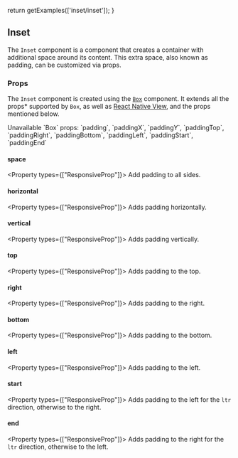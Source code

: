 

  return getExamples(['inset/inset']);
}

## Inset

The `Inset` component is a component that creates a container with additional space around its content. This extra space, also known as padding, can be customized via props.

<Example title="Example" example="inset/inset" />

### Props

The `Inset` component is created using the [`Box`](/docs/components/box) component. It extends all the props* supported by `Box`, as well as [React Native View](https://reactnative.dev/docs/view#props), and the props mentioned below.

<Callout type="info" emoji="*">
  Unavailable `Box` props: `padding`, `paddingX`, `paddingY`, `paddingTop`, `paddingRight`, `paddingBottom`, `paddingLeft`, `paddingStart`, `paddingEnd`
</Callout>

#### space

<Property types={["ResponsiveProp<number>"]}>
  Add padding to all sides.
</Property>

#### horizontal

<Property types={["ResponsiveProp<number>"]}>
  Adds padding horizontally.
</Property>

#### vertical

<Property types={["ResponsiveProp<number>"]}>
  Adds padding vertically.
</Property>

#### top

<Property types={["ResponsiveProp<number>"]}>
  Adds padding to the top.
</Property>

#### right

<Property types={["ResponsiveProp<number>"]}>
  Adds padding to the right.
</Property>

#### bottom

<Property types={["ResponsiveProp<number>"]}>
  Adds padding to the bottom.
</Property>

#### left

<Property types={["ResponsiveProp<number>"]}>
  Adds padding to the left.
</Property>

#### start

<Property types={["ResponsiveProp<number>"]}>
  Adds padding to the left for the `ltr` direction, otherwise to the right.
</Property>

#### end

<Property types={["ResponsiveProp<number>"]}>
  Adds padding to the right for the `ltr` direction, otherwise to the left.
</Property>

